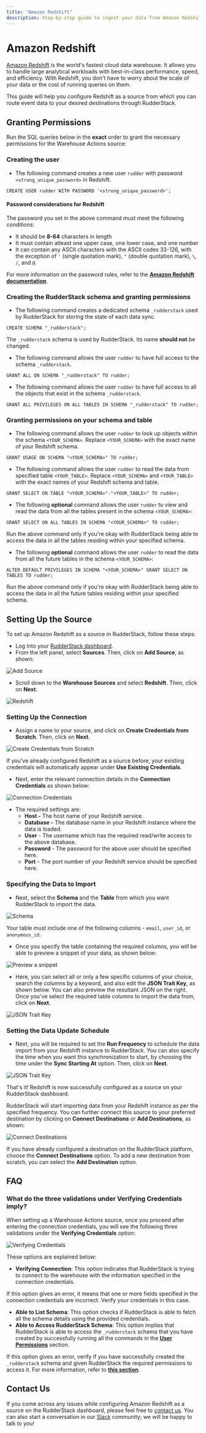 ```yaml
---
title: "Amazon Redshift"
description: Step-by-step guide to ingest your data from Amazon Redshift into RudderStack.
---
```


# Amazon Redshift

[Amazon Redshift](https://aws.amazon.com/redshift/) is the world's fastest cloud data warehouse. It allows you to handle large analytical workloads with best-in-class performance, speed, and efficiency. With Redshift, you don't have to worry about the scale of your data or the cost of running queries on them.

This guide will help you configure Redshift as a source from which you can route event data to your desired destinations through RudderStack.

## Granting Permissions

Run the SQL queries below in the **exact** order to grant the necessary permissions for the Warehouse Actions source:

### Creating the user

* The following command creates a new user `rudder` with password `<strong_unique_password>` in Redshift.

```
CREATE USER rudder WITH PASSWORD '<strong_unique_password>';
```

#### Password considerations for Redshift

The password you set in the above command must meet the following conditions:

* It should be **8-64** characters in length
* It must contain atleast one upper case, one lower case, and one number
* It can contain any ASCII characters with the ASCII codes 33-126, with the exception of `'` \(single quotation mark\), `"` \(double quotation mark\), `\`, `/`, and `@`.

<div class="infoBlock">

For more information on the password rules, refer to the [**Amazon Redshift documentation**](https://docs.aws.amazon.com/redshift/latest/dg/r_CREATE_USER.html#r_CREATE_USER-parameters).
</div>

### Creating the RudderStack schema and granting permissions

* The following command creates a dedicated schema `_rudderstack` used by RudderStack for storing the state of each data sync.

```
CREATE SCHEMA "_rudderstack";
```

<div class="warningBlock">

The `_rudderstack` schema is used by RudderStack. Its name **should not** be changed.
</div>

* The following command allows the user `rudder` to have full access to the schema `_rudderstack`.

```
GRANT ALL ON SCHEMA "_rudderstack" TO rudder;
```

* The following command allows the user `rudder` to have full access to all the objects that exist in the schema `_rudderstack`.

```
GRANT ALL PRIVILEGES ON ALL TABLES IN SCHEMA "_rudderstack" TO rudder;
```

### Granting permissions on your schema and table

* The following command allows the user `rudder` to look up objects within the schema `<YOUR_SCHEMA>`. Replace `<YOUR_SCHEMA>` with the exact name of your Redshift schema.

```
GRANT USAGE ON SCHEMA "<YOUR_SCHEMA>" TO rudder;
```

* The following command allows the user `rudder` to read the data from specified table `<YOUR_TABLE>`. Replace `<YOUR_SCHEMA>` and `<YOUR_TABLE>` with the exact names of your Redshift schema and table.

```
GRANT SELECT ON TABLE "<YOUR_SCHEMA>"."<YOUR_TABLE>" TO rudder;
```

* The following **optional** command allows the user `rudder` to view and read the data from all the tables present in the schema `<YOUR_SCHEMA>`:

```
GRANT SELECT ON ALL TABLES IN SCHEMA "<YOUR_SCHEMA>" TO rudder;
```

<div class="warningBlock">

Run the above command only if you're okay with RudderStack being able to access the data in all the tables residing within your specified schema.
</div>

* The following **optional** command allows the user `rudder` to read the data from all the future tables in the schema `<YOUR_SCHEMA>`:

```
ALTER DEFAULT PRIVILEGES IN SCHEMA "<YOUR_SCHEMA>" GRANT SELECT ON TABLES TO rudder;
```

<div class="warningBlock">

Run the above command only if you're okay with RudderStack being able to access the data in all the future tables residing within your specified schema.
</div>

## Setting Up the Source

To set up Amazon Redshift as a source in RudderStack, follow these steps:

* Log into your [RudderStack dashboard](https://app.rudderlabs.com/signup?type=freetrial).
* From the left panel, select **Sources**. Then, click on **Add Source**, as shown:

<!--![](../.gitbook/assets/image%20%2897%29%20%281%29%20%281%29%20%282%29%20%282%29%20%282%29%20%282%29%20%282%29%20%282%29%20%282%29%20%282%29%20%282%29%20%282%29%20%282%29%20%283%29%20%282%29.png)-->

<img src="../assets/image (97) (1) (1) (2) (2) (2) (2) (2) (2) (2) (2) (2) (2) (2) (3) (2).png" alt="Add Source" />

* Scroll down to the **Warehouse Sources** and select **Redshift**. Then, click on **Next**.

<!--![](../.gitbook/assets/screen-shot-2021-01-06-at-4.03.08-pm.png)-->

<img src="../assets/screen-shot-2021-01-06-at-4.03.08-pm.png" alt="Redshift" />

### Setting Up the Connection

* Assign a name to your source, and click on **Create Credentials from Scratch**. Then, click on **Next**.

<!--![](../.gitbook/assets/screen-shot-2021-01-06-at-3.54.12-pm.png)-->

<img src="../assets/screen-shot-2021-01-06-at-3.54.12-pm.png" alt="Create Credentials from Scratch" />

<div class="successBlock">

If you've already configured Redshift as a source before, your existing credentials will automatically appear under **Use Existing Credentials**.
</div>

* Next, enter the relevant connection details in the **Connection Credentials** as shown below:

<!--![](../.gitbook/assets/screen-shot-2021-01-06-at-3.59.08-pm.png)-->

<img src="../assets/screen-shot-2021-01-06-at-3.59.08-pm.png" alt="Connection Credentials" />

* The required settings are:
  * **Host -** The host name of your Redshift service.
  * **Database -** The database name in your Redshift instance where the data is loaded.
  * **User** - The username which has the required read/write access to the above database.
  * **Password** - The password for the above user should be specified here.
  * **Port** - The port number of your Redshift service should be specified here.

### Specifying the Data to Import

* Next, select the **Schema** and the **Table** from which you want RudderStack to import the data.

<!--![](../.gitbook/assets/screen-shot-2021-01-06-at-3.58.07-pm.png)-->

<img src="../assets/screen-shot-2021-01-06-at-3.58.07-pm.png" alt="Schema" />

<div class="warningBlock">

Your table must include one of the following columns - `email`, `user_id`, or `anonymous_id`.
</div>

* Once you specify the table containing the required columns, you will be able to preview a snippet of your data, as shown below:

<!--![](../.gitbook/assets/screen-shot-2021-01-05-at-3.21.38-pm.png)-->

<img src="../assets/screen-shot-2021-01-05-at-3.21.38-pm.png" alt="Preview a snippet" />

* Here, you can select all or only a few specific columns of your choice, search the columns by a keyword, and also edit the **JSON Trait Key**, as shown below. You can also preview the resultant JSON on the right. Once you've select the required table columns to import the data from, click on **Next**.

<!--![](../.gitbook/assets/screen-shot-2021-01-05-at-3.22.09-pm.png)-->

<img src="../assets/screen-shot-2021-01-05-at-3.22.09-pm.png" alt="JSON Trait Key" />

### Setting the Data Update Schedule

* Next, you will be required to set the **Run Frequency** to schedule the data import from your Redshift instance to RudderStack. You can also specify the time when you want this synchronization to start, by choosing the time under the **Sync Starting At** option. Then, click on **Next**.

<!--![](../.gitbook/assets/screen-shot-2021-01-06-at-4.05.51-pm (1) (1) (1) (1) (2) (2) (3) (2) (1).png)-->

<img src="../assets/screen-shot-2021-01-06-at-4.05.51-pm (1) (1) (1) (1) (2) (2) (3) (2) (1).png" alt="JSON Trait Key" />

That's it! Redshift is now successfully configured as a source on your RudderStack dashboard.

RudderStack will start importing data from your Redshift instance as per the specified frequency. You can further connect this source to your preferred destination by clicking on **Connect Destinations** or **Add Destinations**, as shown:

<!--![](../.gitbook/assets/screen-shot-2021-01-06-at-4.06.07-pm.png)-->

<img src="../assets/screen-shot-2021-01-06-at-4.06.07-pm.png" alt="Connect Destinations" />

<div class="infoBlock">

If you have already configured a destination on the RudderStack platform, choose the **Connect Destinations** option. To add a new destination from scratch, you can select the **Add Destination** option.
</div>

## FAQ

### What do the three validations under Verifying Credentials imply?

When setting up a Warehouse Actions source, once you proceed after entering the connection credentials, you will see the following three validations under the **Verifying Credentials** option:

<!--![](../.gitbook/assets/validations.png)-->

<img src="../assets/validations.png" alt="Verifying Credentials" />

These options are explained below:

* **Verifying Connection**: This option indicates that RudderStack is trying to connect to the warehouse with the information specified in the connection credentials. 

<div class="warningBlock">

If this option gives an error, it means that one or more fields specified in the connection credentials are incorrect. Verify your credentials in this case.
</div>

* **Able to List Schema**: This option checks if RudderStack is able to fetch all the schema details using the provided credentials. 
* **Able to Access RudderStack Schema**: This option implies that RudderStack is able to access the `_rudderstack` schema that you have created by successfully running all the commands in the [**User Permissions**](https://rudderstack.com/docs/warehouse-actions/amazon-redshift#creating-the-rudderstack-schema-and-granting-permissions) section. 

<div class="warningBlock">

If this option gives an error, verify if you have successfully created the `_rudderstack` schema and given RudderStack the required permissions to access it. For more information, refer to [**this section**](https://rudderstack.com/docs/warehouse-actions/amazon-redshift#creating-the-rudderstack-schema-and-granting-permissions).
</div>

## Contact Us

If you come across any issues while configuring Amazon Redshift as a source on the RudderStack dashboard, please feel free to [contact us](mailto:%20docs@rudderstack.com). You can also start a conversation in our [Slack](https://rudderstack.com/join-rudderstack-slack-community) community; we will be happy to talk to you!

